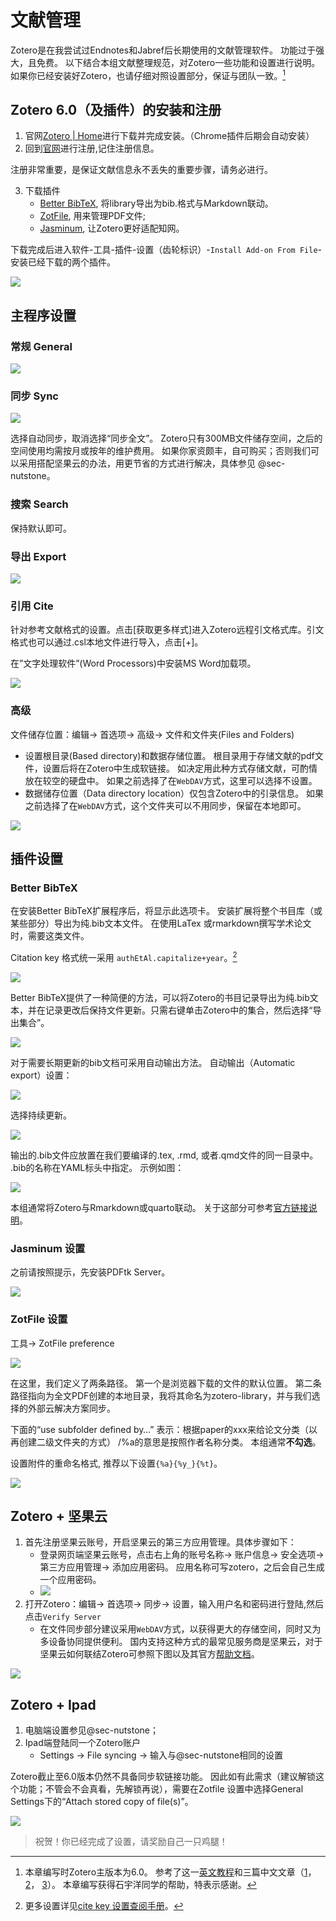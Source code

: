 # 文献管理 {#sec-zotero}

Zotero是在我尝试过Endnotes和Jabref后长期使用的文献管理软件。
功能过于强大，且免费。
以下结合本组文献整理规范，对Zotero一些功能和设置进行说明。
如果你已经安装好Zotero，也请仔细对照设置部分，保证与团队一致。^[
本章编写时Zotero主版本为6.0。
参考了这一[英文教程](https://ikashnitsky.github.io/2019/zotero/)和三篇中文文章（[1](https://help.jianguoyun.com/?p=3168)， [2](https://zhuanlan.zhihu.com/p/483147745)， [3](https://zhuanlan.zhihu.com/p/133421096)）。
本章编写获得石宇洋同学的帮助，特表示感谢。
]


## Zotero 6.0（及插件）的安装和注册 

1. 官网[Zotero | Home](https://www.zotero.org/)进行下载并完成安装。（Chrome插件后期会自动安装）
2. 回到[官网](https://www.zotero.org/)进行注册,记住注册信息。

:::{.callout-importance}
注册非常重要，是保证文献信息永不丢失的重要步骤，请务必进行。
:::


3. 下载插件
    - [Better BibTeX](https://retorque.re/zotero-better-bibtex/), 将library导出为bib.格式与Markdown联动。
    - [ZotFile](http://zotfile.com/), 用来管理PDF文件;
    - [Jasminum](https://github.com/l0o0/jasminum), 让Zotero更好适配知网。

下载完成后进入软件-工具-插件-设置（齿轮标识）-`Install Add-on From File`-安装已经下载的两个插件。

![](images/zotero_plugin.png)


## 主程序设置

### 常规 General

![](images/zotero_general.png)

### 同步 Sync

![](images/zotero_sync.png)


选择自动同步，取消选择“同步全文”。
Zotero只有300MB文件储存空间，之后的空间使用均需按月或按年的维护费用。
如果你家资颇丰，自可购买；否则我们可以采用搭配坚果云的办法，用更节省的方式进行解决，具体参见 @sec-nutstone。


### 搜索 Search

保持默认即可。

### 导出 Export

![](images/zotero_export.png)

### 引用 Cite

针对参考文献格式的设置。点击[获取更多样式]进入Zotero远程引文格式库。引文格式也可以通过.csl本地文件进行导入，点击[+]。

在"文字处理软件"(Word Processors)中安装MS Word加载项。

![](images/zotero_cite.png)

### 高级 {#sec-zotero-advanced}

文件储存位置：编辑&rarr; 首选项&rarr; 高级&rarr; 文件和文件夹(Files and Folders)

- 设置根目录(Based directory)和数据存储位置。
  根目录用于存储文献的pdf文件，设置后将在Zotero中生成软链接。
  如决定用此种方式存储文献，可酌情放在较空的硬盘中。
  如果之前选择了在`WebDAV`方式，这里可以选择不设置。
- 数据储存位置（Data directory location）仅包含Zotero中的引录信息。
  如果之前选择了在`WebDAV`方式，这个文件夹可以不用同步，保留在本地即可。


![](images/zotero_advanced.png)

## 插件设置

### Better BibTeX 

在安装Better BibTeX扩展程序后，将显示此选项卡。 安装扩展将整个书目库（或某些部分）导出为纯.bib文本文件。
在使用LaTex 或rmarkdown撰写学术论文时，需要这类文件。

Citation key 格式统一采用 `authEtAl.capitalize+year`。^[更多设置详见[cite key 设置查阅手册](https://retorque.re/zotero-better-bibtex/citation-keys/)。]

![](images/zotero_bibtex1.png)

Better BibTeX提供了一种简便的方法，可以将Zotero的书目记录导出为纯.bib文本，并在记录更改后保持文件更新。只需右键单击Zotero中的集合，然后选择“导出集合”。

![](images/zotero_bbt.png)

对于需要长期更新的bib文档可采用自动输出方法。
自动输出（Automatic export）设置：

![](images/zotero_bibtex2.png)

选择持续更新。

![](images/zotero_menu.png)

输出的.bib文件应放置在我们要编译的.tex, .rmd, 或者.qmd文件的同一目录中。 .bib的名称在YAML标头中指定。
示例如图：

![](images/zotero_yaml.png)

本组通常将Zotero与Rmarkdown或quarto联动。
关于这部分可参考[官方链接说明](https://posit.co/blog/rstudio-1-4-preview-citations/)。

### Jasminum 设置{#sec-zotero-jasminum}

之前请按照提示，先安装PDFtk Server。

![](images/zotero_jasminum.png)

### ZotFile 设置

工具&rarr; ZotFile preference

![](images/zotero_zotfile.png)

在这里，我们定义了两条路径。 
第一个是浏览器下载的文件的默认位置。 
第二条路径指向为全文PDF创建的本地目录，我将其命名为zotero-library，并与我们选择的外部云解决方案同步。

下面的“use subfolder defined by...” 表示：根据paper的xxx来给论文分类（以再创建二级文件夹的方式） /%a的意思是按照作者名称分类。
本组通常**不勾选**。


设置附件的重命名格式, 推荐以下设置`{%a}{%y_}{%t}`。

![](images/zotero_rename.png)

## Zotero + 坚果云 {#sec-nutstone}

1. 首先注册坚果云账号，开启坚果云的第三方应用管理。具体步骤如下：
    - 登录网页端坚果云账号，点击右上角的账号名称&rarr; 账户信息&rarr; 安全选项&rarr; 第三方应用管理&rarr; 添加应用密码。
  应用名称可写zotero，之后会自己生成一个应用密码。
    - ![](images/zotero_nutstore.jpg)
1. 打开Zotero：编辑&rarr; 首选项&rarr; 同步&rarr; 设置，输入用户名和密码进行登陆,然后点击`Verify Server`
    - 在文件同步部分建议采用`WebDAV`方式，以获得更大的存储空间，同时又为多设备协同提供便利。
    国内支持这种方式的最常见服务商是坚果云，对于坚果云如何联结Zotero可参照下图以及其官方[帮助文档](https://help.jianguoyun.com/?p=4190)。
    
![](images/zotero_login.jpg)

## Zotero + Ipad

1. 电脑端设置参见@sec-nutstone；
1. Ipad端登陆同一个Zotero账户
    - Settings &rarr; File syncing &rarr; 输入与@sec-nutstone相同的设置

:::{.callout-important}
Zotero截止至6.0版本仍然不具备同步软链接功能。
因此如有此需求（建议解锁这个功能；不管会不会真看，先解锁再说），需要在Zotfile 设置中选择General Settings下的“Attach stored copy of file(s)”。

![](images/zotero_zotfileAttach.png)
:::


> 祝贺！你已经完成了设置，请奖励自己一只鸡腿！






